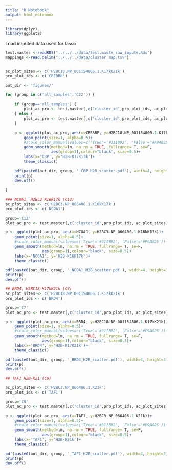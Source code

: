 ```yaml
---
title: "R Notebook"
output: html_notebook
---
```

```r
library(dplyr)
library(ggplot2)
```

Load imputed data used for lasso
```r
test.master <-readRDS("../../../data/test.maste_raw_impute.Rds")
mappings <-read.delim("../../../data/cluster_map.tsv")


ac_plot_sites <- c('H2BC18.NP_001154806.1.K17kK21k')
pro_plot_ids <- c('CREBBP')

out_dir <- 'figures/'

for (group in c('all_samples','C22')) {
    
    if (group=='all_samples') {
        plot_ac_pro <- test.master[,c('cluster_id',pro_plot_ids, ac_plot_sites)] 
    } else {
        plot_ac_pro <- test.master[,c('cluster_id',pro_plot_ids, ac_plot_sites)] %>% filter(cluster_id==group)
    }
    
    p <- ggplot(plot_ac_pro, aes(x=CREBBP, y=H2BC18.NP_001154806.1.K17kK21k))+
        geom_point(size=1, alpha=0.5)+
        #scale_color_manual(values=c('True'='#311B92', 'False'='#F9A825'))+
        geom_smooth(method=lm, na.rm = TRUE, fullrange= T, se=F,
                    aes(group=1),colour="black", size=0.5)+
        labs(x='CBP', y='H2B-K12K13k')+
        theme_classic()
    
    pdf(paste0(out_dir, group, '_CBP_H2B_scatter.pdf'), width=4, height=3)
    print(p)
    dev.off()
    
}

```

```r
### NCOA1, H2Bc3 K16K17k (C12)
ac_plot_sites <- c('H2BC3.NP_066406.1.K16kK17k')
pro_plot_ids <- c('NCOA1')

group='C12'
plot_ac_pro <- test.master[,c('cluster_id',pro_plot_ids, ac_plot_sites)] %>% filter(cluster_id==group)

p <- ggplot(plot_ac_pro, aes(x=NCOA1, y=H2BC3.NP_066406.1.K16kK17k))+
    geom_point(size=1, alpha=0.5)+
    #scale_color_manual(values=c('True'='#311B92', 'False'='#F9A825'))+
    geom_smooth(method=lm, na.rm = TRUE, fullrange= T, se=F,
                aes(group=1),colour="black", size=0.5)+
    labs(x='NCOA1', y='H2B-K16K17k')+
    theme_classic()

pdf(paste0(out_dir, group, '_NCOA1_H2B_scatter.pdf'), width=4, height=3)
print(p)
dev.off()
```

```r

## BRD4, H2BC18-K17kK21k (C7)
ac_plot_sites <- c('H2BC18.NP_001154806.1.K17kK21k')
pro_plot_ids <- c('BRD4')

group='C7'
plot_ac_pro <- test.master[,c('cluster_id',pro_plot_ids, ac_plot_sites)] %>% filter(cluster_id==group)

p <- ggplot(plot_ac_pro, aes(x=BRD4, y=H2BC18.NP_001154806.1.K17kK21k))+
    geom_point(size=1, alpha=0.5)+
    #scale_color_manual(values=c('True'='#311B92', 'False'='#F9A825'))+
    geom_smooth(method=lm, na.rm = TRUE, fullrange= T, se=F,
                aes(group=1),colour="black", size=0.5)+
    labs(x='BRD4', y='H2B-K17K21k')+
    theme_classic()

pdf(paste0(out_dir, group, '_BRD4_H2B_scatter.pdf'), width=4, height=3)
print(p)
dev.off()
```

```r
## TAF1 H2B-K21 (C9)

ac_plot_sites <- c('H2BC3.NP_066406.1.K21k')
pro_plot_ids <- c('TAF1')

group='C9'
plot_ac_pro <- test.master[,c('cluster_id',pro_plot_ids, ac_plot_sites)] %>% filter(cluster_id==group)

p <- ggplot(plot_ac_pro, aes(x=TAF1, y=H2BC3.NP_066406.1.K21k))+
    geom_point(size=1, alpha=0.5)+
    #scale_color_manual(values=c('True'='#311B92', 'False'='#F9A825'))+
    geom_smooth(method=lm, na.rm = TRUE, fullrange= T, se=F,
                aes(group=1),colour="black", size=0.5)+
    labs(x='TAF1', y='H2B-K21k')+
    theme_classic()

pdf(paste0(out_dir, group, '_TAF1_H2B_scatter.pdf'), width=4, height=3)
print(p)
dev.off()
```


